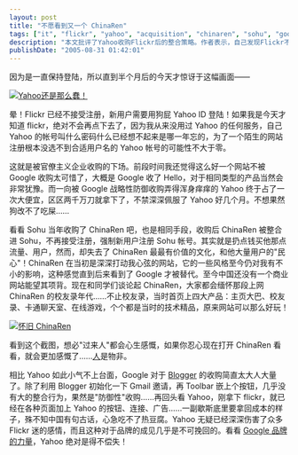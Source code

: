 ```yaml
---
layout: post
title: "不愿看到又一个 ChinaRen"
tags: ["it", "flickr", "yahoo", "acquisition", "chinaren", "sohu", "google", "blogger", "internet culture", "user experience"]
description: "本文批评了Yahoo收购Flickr后的整合策略。作者表示，自己发现Flickr不再接受新用户直接注册，而是强制要求使用Yahoo ID登录，这种做法对不使用Yahoo服务的用户极不友好。作者将此与Sohu收购ChinaRen后的类似做法进行比较，认为这种强制整合虽然获得了流量和用户数据，却失去了原网站的文化与用户忠诚度。文章怀念曾经辉煌的ChinaRen（校友录、主页大巴、卡通聊天室和在线游戏），并赞扬Google对Blogger的轻度整合策略，批评Yahoo对Flickr的急功近利可能会伤害品牌价值和用户感情。"
publishDate: "2005-08-31 01:42:01"
---
```


因为是一直保持登陆，所以直到半个月后的今天才惊讶于这幅画面——

[![Yahoo还是那么蠢！](https://farm1.staticflickr.com/32/38630897_945cc0e3fc.jpg)](http://www.flickr.com/photos/xdanger/38630897/)

晕！Flickr 已经不接受注册，新用户需要用狗屁 Yahoo ID 登陆！如果我是今天才知道 flickr，绝对不会再点下去了，因为我从来没用过 Yahoo 的任何服务，自己 Yahoo 的帐号叫什么密码什么已经想不起来是哪一年忘的，为了一个陌生的网站注册根本没选不到合适用户名的 Yahoo 帐号的可能性不大于零。

这就是被官僚主义企业收购的下场。前段时间我还觉得这么好一个网站不被 Google 收购太可惜了，大概是 Google 收了 Hello，对于相同类型的产品当然会非常犹豫。而一向被 Google 战略性防御收购弄得浑身痒痒的 Yahoo 终于占了一次大便宜，区区两千万刀就拿下了，不禁深深佩服了 Yahoo 好几个月。不想果然狗改不了吃屎……

看看 Sohu 当年收购了 ChinaRen 吧，也是相同手段，收购后 ChinaRen 被整合进 Sohu，不再接受注册，强制新用户注册 Sohu 帐号。其实就是扔点钱买他那点流量、用户，然而，却失去了 ChinaRen 最最有价值的文化，和他大量用户的"民心"！ChinaRen 在当初是深深打动我心弦的网站，它的一些风格至今仍对我有不小的影响，这种感觉直到后来看到了 Google 才被替代。至今中国还没有一个商业网站能望其项背。现在和同学们谈论起 ChinaRen，大家都会缅怀那段上网 ChinaRen 的校友录年代……不止校友录，当时首页上四大产品：主页大巴、校友录、卡通聊天室、在线游戏，个个都是当时的技术精品，原来网站可以那么好玩！

[![怀旧 ChinaRen](https://farm1.staticflickr.com/25/38643224_cdf7618338_o.png)](http://www.flickr.com/photos/xdanger/38643224/)

看到这个截图，想必"过来人"都会心生感慨，如果你忍心现在打开 ChinaRen 看看，就会更加感慨了……[人](http://www.donews.com/Column1.aspx?A=%e9%99%88%e4%b8%80%e8%88%9f)是物非。

相比 Yahoo 如此小气不上台面，Google 对于 [Blogger](http://www.blogger.com/) 的收购简直太大人大量了。除了利用 Blogger 初始化一下 Gmail 邀请，再 Toolbar 嵌上个按钮，几乎没有大的整合行为，果然是"防御性"收购……再回头看 Yahoo，刚拿下 flickr，就已经在各种页面加上 Yahoo 的按钮、连接、广告……一副歇斯底里要拿回成本的样子，殊不知中国有句古话，心急吃不了热豆腐。Yahoo 无疑已经深深伤害了众多 Flickr 迷的感情，而且这种对于品牌的成见几乎是不可挽回的。看看 [Google 品牌的力量](http://www.xdanger.com/2005/08/24/000016.html)，Yahoo 绝对是得不偿失！